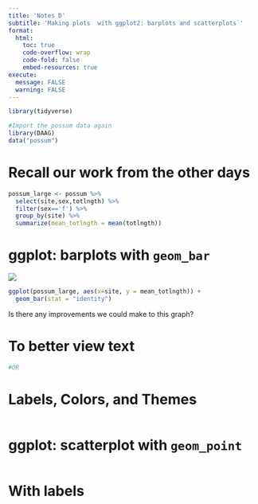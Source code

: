 ```yaml
---
title: 'Notes D'
subtitle: 'Making plots  with ggplot2: barplots and scatterplots`'
format:
  html:
    toc: true
    code-overflow: wrap
    code-fold: false
    embed-resources: true
execute: 
  message: FALSE
  warning: FALSE
---
```



```r
library(tidyverse)
```

```r
#Import the possum data again
library(DAAG)
data("possum")
```

# Recall our work from the other days

```r
possum_large <- possum %>% 
  select(site,sex,totlngth) %>%
  filter(sex=='f') %>%
  group_by(site) %>%
  summarize(mean_totlngth = mean(totlngth))
```

# ggplot: barplots with `geom_bar`

![](https://datasciencebook.ca/_main_files/figure-html/img-ggplot-1.png)

```r
ggplot(possum_large, aes(x=site, y = mean_totlngth)) +
  geom_bar(stat = "identity")
```

Is there any improvements we could make to this graph? 

# To better view text

```r


#OR

```


# Labels, Colors, and Themes


```r

```

# ggplot: scatterplot with `geom_point`

```r

```
# With labels

```r


```



